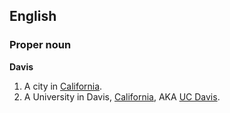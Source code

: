 ==English==

===Proper noun===
'''Davis'''
# A city in [[California]].
# A University in Davis, [[California]], AKA [[UC Davis]].

{{Wikipedia}}